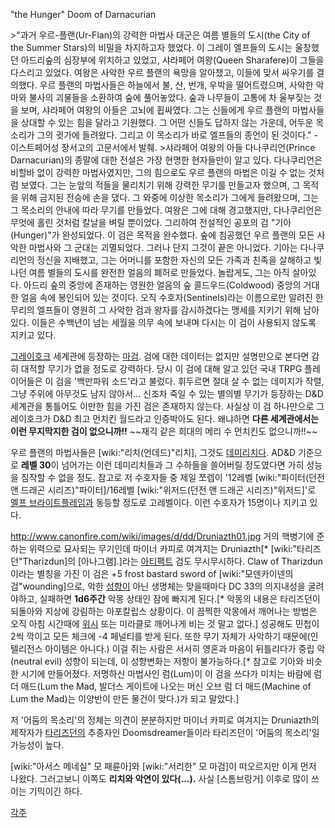"the Hunger" Doom of Darnacurian

>"과거 우르-플랜(Ur-Flan)의 강력한 마법사 대군은 여름 별들의 도시(the City of the Summer Stars)의 비밀을 차지하고자 했었다. 이 그레이 엘프들의 도시는 울창했던 아드리숲의 심장부에 위치하고 있었고, 샤라페어 여왕(Queen Sharafere)이 그들을 다스리고 있었다. 여왕은 사악한 우르 플랜의 욕망을 알아챘고, 이들에 맞서 싸우기를 결의했다. 우르 플랜의 마법사들은 하늘에서 불, 산, 번개, 우박을 떨어트렸으며, 사악한 악마와 불사의 괴물들을 소환하여 숲에 풀어놓았다. 숲과 나무들이 고통에 차 울부짖는 것을 보며, 샤라페어 여왕의 아들은 고뇌에 휩싸였다. 그는 신들에게 우르 플랜의 마법사들을 상대할 수 있는 힘을 달라고 기원했다. 그 어떤 신들도 답하지 않는 가운데, 어두운 목소리가 그의 귓가에 들려왔다. 그리고 이 목소리가 바로 엘프들의 종언이 된 것이다." -이스트페어성 장서고의 고문서에서 발췌.
>샤라페어 여왕의 아들 다나쿠리언(Prince Darnacurian)의 종말에 대한 전설은 가장 현명한 현자들만이 알고 있다. 다나쿠리언은 비할바 없이 강력한 마법사였지만, 그의 힘으로도 우르 플랜의 마법은 이길 수 없는 것처럼 보였다. 그는 눈앞의 적들을 물리치기 위해 강력한 무기를 만들고자 했으며, 그 목적을 위해 금지된 전승에 손을 댔다. 그 와중에 이상한 목소리가 그에게 들려왔으며, 그는 그 목소리의 안내에 따라 무기를 만들었다. 여왕은 그에 대해 경고했지만, 다나쿠리언은 무엇에 홀린 것처럼 칼날을 벼릴 뿐이었다. 그리하여 전설적인 공포의 검 "기아(Hunger)"가 완성되었다. 이 검은 목적을 완수했다. 숲에 침공했던 우르 플랜의 모든 사악한 마법사와 그 군대는 괴멸되었다. 그러나 단지 그것이 끝은 아니었다. 기아는 다나쿠리언의 정신을 지배했고, 그는 어머니를 포함한 자신의 모든 가족과 친족을 살해하고 빛나던 여름 별들의 도시를 완전한 얼음의 폐허로 만들었다. 놀랍게도, 그는 아직 살아있다. 아드리 숲의 중앙에 존재하는 영원한 얼음의 숲 콜드우드(Coldwood) 중앙의 거대한 얼음 속에 봉인되어 있는 것이다. 오직 수호자(Sentinels)라는 이름으로만 알려진 한 무리의 엘프들이 영원히 그 사악한 검과 왕자를 감시하겠다는 맹세를 지키기 위해 남아 있다. 이들은 수백년이 넘는 세월을 의무 속에 보내며 다시는 이 검이 사용되지 않도록 지키고 있다.

[[그레이호크]] 세계관에 등장하는 [[마검]]. 검에 대한 데이터는 없지만 설명만으로 본다면 감히 대적할 무기가 없을 정도로 강력하다. 당시 이 검에 대해 알고 있던 국내 TRPG 플레이어들은 이 검을 '백만파워 소드'라고 불렀다. 휘두르면 절대 살 수 없는 데미지가 작렬, 그냥 주위에 아무것도 남지 않아서... 신조차 죽일 수 있는 별의별 무기가 등장하는 D&D세계관을 통틀어도 이만한 힘을 가진 검은 존재하지 않는다. 사실상 이 검 하나만으로 그레이호크가 D&D 최고 먼치킨 월드라고 인증박아도 된다. 왜냐하면 '''다른 세계관에서는 이런 무지막지한 검이 없으니까!!''' ~~재긱 같은 희대의 메리 수 먼치킨도 없으니까!!~~ 

우르 플랜의 마법사들은 [wiki:"리치(언데드)"리치], 그것도 [[데미리치]]다. AD&D 기준으로 '''레벨 30'''이 넘어가는 이런 데미리치들과 그 수하들을 쓸어버릴 정도였다면 가히 성능을 짐작할 수 없을 정도. 참고로 저 수호자들 중 제일 쪼렙이 '12레벨 [wiki:"파이터(던전 앤 드래곤 시리즈)"파이터]/16레벨 [wiki:"위저드(던전 앤 드래곤 시리즈)"위저드]'로 [[멜프 브라이트플레임]]과 동등할 정도로 고레벨이다. 이런 수호자가 15명이나 지키고 있다.

http://www.canonfire.com/wiki/images/d/dd/Druniazth01.jpg
거의 핵병기에 준하는 위력으로 묘사되는 무기인데 마이너 카피로 여겨지는 Druniazth[* [wiki:"타리즈던"Tharizdun]의 [아나그램].]라는 [[아티팩트]] 검도 무시무시하다. Claw of Tharizdun이라는 별칭을 가진 이 검은 +5 frost bastard sword of [wiki:"모덴카이넨의 검"wounding]으로, 악한 [[성향]]이 아닌 생명체는 맞을때마다 DC 33의 의지내성을 굴려야하고, 실패하면 '''1d6주간''' 악몽 상태인 잠에 빠지게 된다.[* 악몽의 내용은 타리즈던이 되돌아와 지상에 강림하는 아포칼립스 상황이다. 이 끔찍한 악몽에서 깨어나는 방법은 오직 아침 시간때에 [[위시]] 또는 미라클로 깨어나게 비는 것 말고 없다.] 성공해도 민첩이 2씩 깍이고 모든 체크에 -4 페널티를 받게 된다. 또한 무기 자체가 사악하기 때문에(인텔리전스 아이템은 아니다.) 이걸 쥐는 사람은 서서히 영혼과 마음이 뒤틀리다가 중립 악(neutral evil) 성향이 되는데, 이 성향변화는 저항이 불가능하다.[* 참고로 기아와 비슷한 시기에 만들어졌다. 저명하신 마법사인 럼(Lum)이 이 검을 쓰다가 미치는 바람에 럼 더 매드(Lum the Mad, 발더스 게이트에 나오는 머신 오브 럼 더 매드(Machine of Lum the Mad)는 이양반이 만든 물건이 맞다.)가 되고 말았다.]

저 '어둠의 목소리'의 정체는 의견이 분분하지만 마이너 카피로 여겨지는 Druniazth의 제작자가 [[타리즈던]]의 추종자인 Doomsdreamer들이라 타리즈던이 '어둠의 목소리'일 가능성이 높다.

[wiki:"아서스 메네실" 모 패륜아]와 [wiki:"서리한" 모 마검]이 떠오르지만 이게 먼저 나왔다. 그러고보니 이쪽도 '''리치와 악연이 있다(...).''' 사실 [스톰브링거] 이후로 많이 쓰이는 기믹이긴 하다.

[[각주]] 
